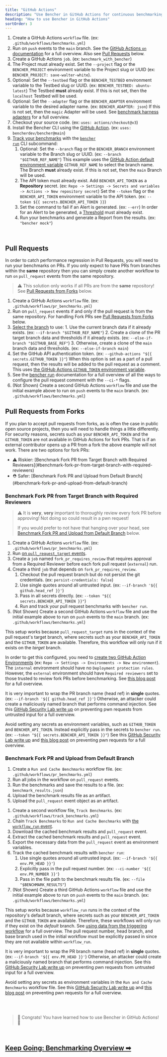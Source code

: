 ```yaml
---
title: "GitHub Actions"
description: "Use Bencher in GitHub Actions for continuous benchmarking on pull requests"
heading: "How to use Bencher in GitHub Actions"
sortOrder: 3
---
```



<GitHubActions1 />

1. Create a GitHub Actions `workflow` file. (ex: `.github/workflows/benchmarks.yml`)
2. Run on `push` events to the `main` branch. See the [GitHub Actions `on` documentation](https://docs.github.com/en/actions/using-workflows/workflow-syntax-for-github-actions#on) for a full overview. Also see [Pull Requests](#pull-requests) below.
3. Create a GitHub Actions `job`. (ex: `benchmark_with_bencher`)
4. The Project must already exist. Set the `--project` flag or the `BENCHER_PROJECT` environment variable to the Project slug or UUID (ex: `BENCHER_PROJECT: save-walter-white`).
6. Optional: Set the `--testbed` flag or the `BENCHER_TESTBED` environment variable to the Testbed slug or UUID.  (ex: `BENCHER_TESTBED: ubuntu-latest`) The Testbed **must** already exist. If this is not set, then the `localhost` Testbed will be used.
7. Optional: Set the `--adapter` flag or the `BENCHER_ADAPTER` environment variable to the desired adapter name.  (ex: `BENCHER_ADAPTER: json`) If this is not set, then the `magic` Adapter will be used. See [benchmark harness adapters](/docs/explanation/adapters/) for a full overview.
8. Checkout your source code. (ex: `uses: actions/checkout@v3`)
9.  Install the Bencher CLI using the [GitHub Action](https://github.com/marketplace/actions/bencher-cli). (ex: `uses: bencherdev/bencher@main`)
10. [Track your benchmarks](/docs/how-to/track-benchmarks/) with the <code><a href="/docs/explanation/bencher-run">bencher run</a></code> CLI subcommand:
     1. Optional: Set the `--branch` flag or the `BENCHER_BRANCH` environment variable to the Branch slug or UUID. (ex: `--branch "$GITHUB_REF_NAME"`) This example uses the [GitHub Action default environment variable](https://docs.github.com/en/actions/learn-github-actions/variables#default-environment-variables) `GITHUB_REF_NAME` to select the branch name. The Branch **must** already exist. If this is not set, then the `main` Branch will be used.
    2. The API token must already exist. Add `BENCHER_API_TOKEN` as a **Repository** secret. (ex: `Repo -> Settings -> Secrets and variables -> Actions -> New repository secret`) Set the `--token` flag or the `BENCHER_API_TOKEN` environment variable to the API token. (ex: `--token ${{ secrets.BENCHER_API_TOKEN }}`)
    3.  Set the command to fail if an Alert is generated. (ex: `--err`) In order for an Alert to be generated, a [Threshold](/docs/explanation/thresholds/) must already exist.
    4.  Run your benchmarks and generate a Report from the results. (ex: `"bencher mock"`)

<br/>

## Pull Requests

In order to catch performance regression in Pull Requests, you will need to run your benchmarks on PRs.
If you only expect to have PRs from branches within the **same** repository then you can simply create another workflow to run `on` `pull_request` events from the same repository.

> ⚠️ This solution only works if all PRs are from the **same** repository!
> See [Pull Requests from Forks](#pull-requests-from-forks) below.

<GitHubActions2 />

1. Create a GitHub Actions `workflow` file. (ex: `.github/workflows/pr_benchmarks.yml`)
2. Run on `pull_request` events if and only if the pull request is from the same repository. For handling Fork PRs see [Pull Requests from Forks](#pull-requests-from-forks) below.
3. [Select the branch](http://localhost:3000/docs/explanation/branch-selection/) to use:
        1. Use the current branch data if it already exists. (ex: `--if-branch "$GITHUB_REF_NAME"`)
        2. Create a clone of the PR target branch data and thresholds if it already exists. (ex: `--else-if-branch "$GITHUB_BASE_REF"`)
        3. Otherwise, create a clone of the `main` branch data and thresholds. (ex: `--else-if-branch main`)
4. Set the GitHub API authentication token. (ex: `--github-actions "${{ secrets.GITHUB_TOKEN }}"`) When this option is set as a part of a pull request, then the results will be added to the pull request as a comment. This uses [the GitHub Actions `GITHUB_TOKEN` environment variable](https://docs.github.com/en/actions/security-guides/automatic-token-authentication).
5. See the [bencher run](/docs/explanation/bencher-run/) documentation for a full overview of all the ways to configure the pull request comment with the `--ci-*` flags.
6. (Not Shown) Create a second GitHub Actions `workflow` file and use the initial example above to run on `push` events to the `main` branch. (ex: `.github/workflows/benchmarks.yml`)

## Pull Requests from Forks

If you plan to accept pull requests from forks, as is often the case in public open source projects,
then you will need to handle things a little differently.
For security reasons, secrets such as your `BENCHER_API_TOKEN` and the `GITHUB_TOKEN` are not available in GitHub Actions for fork PRs.
That is if an external contributor opens up a PR from a fork the above example will not work.
There are two options for fork PRs:

<ul>
  <li> ⚠️ Riskier: [Benchmark Fork PR from Target Branch with Required Reviewers](#benchmark-fork-pr-from-target-branch-with-required-reviewers)</li>
  <li> ⛑️ Safer: [Benchmark Fork PR and Upload from Default Branch](#benchmark-fork-pr-and-upload-from-default-branch)</li>
</ul>

### Benchmark Fork PR from Target Branch with Required Reviewers

> ⚠️ It is **very**, **very** important to thoroughly review every fork PR before approving!
> Not doing so could result in a pwn request!
>
> If you would prefer to not have that hanging over your head, see [Benchmark Fork PR and Upload from Default Branch](#benchmark-fork-pr-and-upload-from-default-branch) below.

<GitHubActions3 />

1. Create a GitHub Actions `workflow` file. (ex: `.github/workflows/pr_benchmarks.yml`)
1. Run [on `pull_request_target` events](https://docs.github.com/en/actions/using-workflows/events-that-trigger-workflows#pull_request_target).
1. Create a `job` named `fork_pr_requires_review` that requires approval from a Required Reviewer before each fork pull request (`external`) run.
1. Create a third `job` that depends on `fork_pr_requires_review`.
   1. Checkout the pull request branch but do not persist the git credentials. (ex: `persist-credentials: false`)
   2. Use single quotes around all untrusted input. (ex: `--if-branch '${{ github.head_ref }}'`)
   3. Pass in all secrets directly. (ex: `--token "${{ secrets.BENCHER_API_TOKEN }}"`)
   4. Run and track your pull request benchmarks with `bencher run`.
1. (Not Shown) Create a second GitHub Actions `workflow` file and use the initial example above to run on `push` events to the `main` branch. (ex: `.github/workflows/benchmarks.yml`)

This setup works because `pull_request_target` runs in the context of the pull request's target branch,
where secrets such as your `BENCHER_API_TOKEN` and the `GITHUB_TOKEN` are available.
Therefore, this workflow will only run if it exists on the _target_ branch.

In order to get this configured, you need to [create two GitHub Action Environments](https://docs.github.com/en/actions/deployment/targeting-different-environments/using-environments-for-deployment#using-an-environment)
(ex: `Repo -> Settings -> Environments -> New environment`).
The `internal` environment should have no `Deployment protection rules`.
However, the `external` environment should have `Required reviewers` set to those trusted to review fork PRs before benchmarking. See [this blog post](https://iterative.ai/blog/testing-external-contributions-using-github-actions-secrets) for a full overview.

It is very important to wrap the PR branch name (head ref) in **single** quotes. (ex: `--if-branch '${{ github.head_ref }}'`) Otherwise, an attacker could create a maliciously named branch that performs command injection. See this [GitHub Security Lab write up](https://securitylab.github.com/research/github-actions-untrusted-input/) on preventing pwn requests from untrusted input for a full overview.

Avoid setting any secrets as environment variables, such as `GITHUB_TOKEN` and `BENCHER_API_TOKEN`.
Instead explicitly pass in the secrets to `bencher run`. (ex: `--token "${{ secrets.BENCHER_API_TOKEN }}"`)
See this [GitHub Security Lab write up](https://securitylab.github.com/research/github-actions-preventing-pwn-requests/)
and [this blog post](https://nathandavison.com/blog/github-actions-and-the-threat-of-malicious-pull-requests)
on preventing pwn requests for a full overview.

### Benchmark Fork PR and Upload from Default Branch

<GitHubActions4 />

1. Create a `Run and Cache Benchmarks` workflow file. (ex: `.github/workflows/pr_benchmarks.yml`)
2. Run all jobs in the workflow on `pull_request` events.
3. Run the benchmarks and save the results to a file. (ex: `benchmark_results.json`)
4. Upload the benchmark results file as an artifact.
5. Upload the `pull_request` event object as an artifact.

<GitHubActions5 />

1. Create a second workflow file, `Track Benchmarks`. (ex: `.github/workflows/track_benchmarks.yml`)
2. Chain `Track Benchmarks` to `Run and Cache Benchmarks` with [the `workflow_run` event](https://docs.github.com/en/actions/using-workflows/events-that-trigger-workflows#workflow_run).
3. Download the cached benchmark results and `pull_request` event.
4. Extract the cached benchmark results and `pull_request` event.
5. Export the necessary data from the `pull_request` event as environment variables.
6. Track the cached benchmark results with `bencher run`:
   1. Use single quotes around all untrusted input. (ex: `--if-branch '${{ env.PR_HEAD }}'`)
   2. Explicitly pass in the pull request number. (ex: `--ci-number '${{ env.PR_NUMBER }}'`)
   3. Pass in the file path to the benchmark results file. (ex: `--file "$BENCHMARK_RESULTS"`)
1. (Not Shown) Create a third GitHub Actions `workflow` file and use the initial example above to run on `push` events to the `main` branch. (ex: `.github/workflows/benchmarks.yml`)

This setup works because `workflow_run` runs in the context of the repository's default branch,
where secrets such as your `BENCHER_API_TOKEN` and the `GITHUB_TOKEN` are available.
Therefore, these workflows will only run if they exist on the _default_ branch.
See [using data from the triggering workflow](https://docs.github.com/en/actions/using-workflows/events-that-trigger-workflows#using-data-from-the-triggering-workflow) for a full overview.
The pull request number, head branch, and base branch used in the initial workflow must be explicitly passed in since they are not available within `workflow_run`.

It is very important to wrap the PR branch name (head ref) in **single** quotes. (ex: `--if-branch '${{ env.PR_HEAD }}'`) Otherwise, an attacker could create a maliciously named branch that performs command injection. See this [GitHub Security Lab write up](https://securitylab.github.com/research/github-actions-untrusted-input/) on preventing pwn requests from untrusted input for a full overview.

Avoid setting any secrets as environment variables in the `Run and Cache Benchmarks` workflow file.
See this [GitHub Security Lab write up](https://securitylab.github.com/research/github-actions-preventing-pwn-requests/)
and [this blog post](https://nathandavison.com/blog/github-actions-and-the-threat-of-malicious-pull-requests)
on preventing pwn requests for a full overview.

<br/>
<br/>

> 🐰 Congrats! You have learned how to use Bencher in GitHub Actions! 🎉

<br/>

<h2><a href="/docs/explanation/benchmarking">Keep Going: Benchmarking Overview ➡</a></h2>
